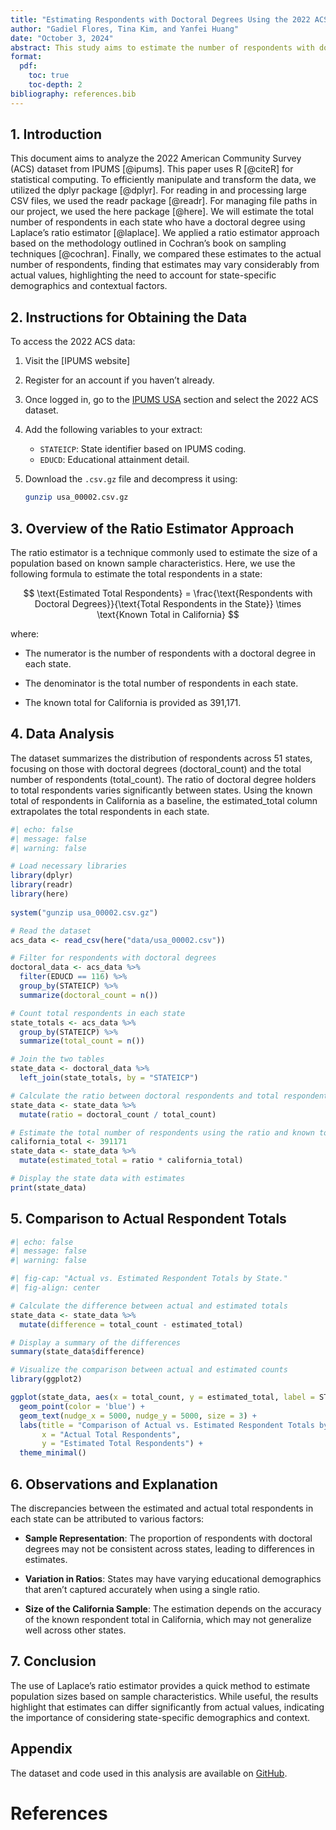 ```yaml
---
title: "Estimating Respondents with Doctoral Degrees Using the 2022 ACS Data"
author: "Gadiel Flores, Tina Kim, and Yanfei Huang"
date: "October 3, 2024"
abstract: This study aims to estimate the number of respondents with doctoral degrees across different states using the 2022 American Community Survey (ACS) dataset from IPUMS. We employ the Laplace ratio estimator, a statistical method that uses the proportion of respondents with doctoral degrees in California to estimate similar totals for other states. The analysis involves calculating the ratio of doctoral degree holders to total respondents for each state and applying this ratio to estimate state-specific totals. These estimates are then compared with the actual reported numbers. The findings underscore the importance of considering state-specific demographics and educational patterns, as discrepancies between estimated and actual totals highlight potential limitations of generalized estimation techniques. This work contributes to the broader understanding of educational attainment across the U.S. and illustrates the challenges in applying ratio estimators to diverse populations.
format:
  pdf:
    toc: true
    toc-depth: 2
bibliography: references.bib
---
```


## **1. Introduction**

This document aims to analyze the 2022 American Community Survey (ACS) dataset from IPUMS [@ipums]. This paper uses R [@citeR] for statistical computing. To efficiently manipulate and transform the data, we utilized the dplyr package [@dplyr]. For reading in and processing large CSV files, we used the readr package [@readr]. For managing file paths in our project, we used the here package [@here]. We will estimate the total number of respondents in each state who have a doctoral degree using Laplace’s ratio estimator [@laplace]. We applied a ratio estimator approach based on the methodology outlined in Cochran's book on sampling techniques [@cochran]. Finally, we compared these estimates to the actual number of respondents, finding that estimates may vary considerably from actual values, highlighting the need to account for state-specific demographics and contextual factors.

## **2. Instructions for Obtaining the Data**

To access the 2022 ACS data:

1. Visit the [IPUMS website]
2. Register for an account if you haven't already.
3. Once logged in, go to the [IPUMS USA](https://usa.ipums.org/usa/) section and select the 2022 ACS dataset.
4. Add the following variables to your extract:
    - `STATEICP`: State identifier based on IPUMS coding.
    - `EDUCD`: Educational attainment detail.
5. Download the `.csv.gz` file and decompress it using:
   ```bash
   gunzip usa_00002.csv.gz
   ```

## **3. Overview of the Ratio Estimator Approach**

The ratio estimator is a technique commonly used to estimate the size of a population based on known sample characteristics. Here, we use the following formula to estimate the total respondents in a state:

$$
\text{Estimated Total Respondents} = \frac{\text{Respondents with Doctoral Degrees}}{\text{Total Respondents in the State}} \times \text{Known Total in California}
$$


where:

- The numerator is the number of respondents with a doctoral degree in each state.

- The denominator is the total number of respondents in each state.

- The known total for California is provided as 391,171.

## **4. Data Analysis**

The dataset summarizes the distribution of respondents across 51 states, focusing on those with doctoral degrees (doctoral_count) and the total number of respondents (total_count). The ratio of doctoral degree holders to total respondents varies significantly between states. Using the known total of respondents in California as a baseline, the estimated_total column extrapolates the total respondents in each state.

```r
#| echo: false
#| message: false
#| warning: false

# Load necessary libraries
library(dplyr)
library(readr)
library(here)
   
system("gunzip usa_00002.csv.gz")

# Read the dataset
acs_data <- read_csv(here("data/usa_00002.csv"))

# Filter for respondents with doctoral degrees
doctoral_data <- acs_data %>%
  filter(EDUCD == 116) %>%
  group_by(STATEICP) %>%
  summarize(doctoral_count = n())

# Count total respondents in each state
state_totals <- acs_data %>%
  group_by(STATEICP) %>%
  summarize(total_count = n())

# Join the two tables
state_data <- doctoral_data %>%
  left_join(state_totals, by = "STATEICP")

# Calculate the ratio between doctoral respondents and total respondents
state_data <- state_data %>%
  mutate(ratio = doctoral_count / total_count)

# Estimate the total number of respondents using the ratio and known total for California
california_total <- 391171
state_data <- state_data %>%
  mutate(estimated_total = ratio * california_total)

# Display the state data with estimates
print(state_data)
```

## **5. Comparison to Actual Respondent Totals**

```r
#| echo: false
#| message: false
#| warning: false

#| fig-cap: "Actual vs. Estimated Respondent Totals by State."
#| fig-align: center

# Calculate the difference between actual and estimated totals
state_data <- state_data %>%
  mutate(difference = total_count - estimated_total)

# Display a summary of the differences
summary(state_data$difference)

# Visualize the comparison between actual and estimated counts
library(ggplot2)

ggplot(state_data, aes(x = total_count, y = estimated_total, label = STATEICP)) +
  geom_point(color = 'blue') +
  geom_text(nudge_x = 5000, nudge_y = 5000, size = 3) +
  labs(title = "Comparison of Actual vs. Estimated Respondent Totals by State",
       x = "Actual Total Respondents",
       y = "Estimated Total Respondents") +
  theme_minimal()
```

## **6. Observations and Explanation**

The discrepancies between the estimated and actual total respondents in each state can be attributed to various factors:

- **Sample Representation**: The proportion of respondents with doctoral degrees may not be consistent across states, leading to differences in estimates.

- **Variation in Ratios**: States may have varying educational demographics that aren't captured accurately when using a single ratio.

- **Size of the California Sample**: The estimation depends on the accuracy of the known respondent total in California, which may not generalize well across other states.

## **7. Conclusion**

The use of Laplace's ratio estimator provides a quick method to estimate population sizes based on sample characteristics. While useful, the results highlight that estimates can differ significantly from actual values, indicating the importance of considering state-specific demographics and context.

## **Appendix**

The dataset and code used in this analysis are available on [GitHub](https://github.com/DavidFJ207/2022_ACS_Ratio.git).

# References

